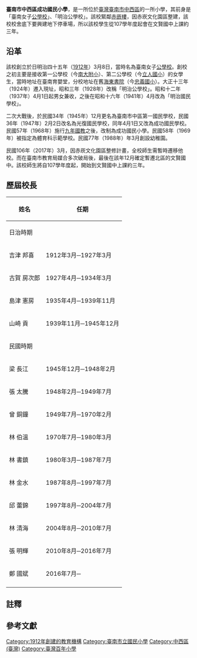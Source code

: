 {{coord|22.998448|120.203140|display=title}}
{{Infobox School
|name           = 臺南市中西區成功國民小學 
|other_name     = 
|image          = File:臺南市中西區成功國小 01.jpg
|country        = {{TWN}}
|type           = 公立，市立國民小學
|affiliation    = 臺南市政府教育局
|established    = 1912年
|district       = 
|president      = 
|principal      = 鄭國斌
|dean           = 
|director       = 
|staff          = 
|faculty        = 
|grades         = 幼兒園、一年級、二年級、三年級、四年級、五年級、六年級
|gender         = 
|students       = 
|classes        = 
|class          = 
|motto          = 
|mascot         = 
|colors         = 
|magazine       = 
|sc             = 
|cs             = 
|house          = 
|athletics      = 
|conference     = 
|free_label     = 
|free_text      = 
|location       = [[臺南市|臺南市]][[中西區_(臺南市)|中西區]]成功路235號
|information    = 
|tel            = +886 6 358 8635
|fax            = +886 6 358 8049
|website        = http://www.ckes.tn.edu.tw/
}}
'''臺南市中西區成功國民小學'''，是一所位於[[臺灣|臺灣]][[臺南市|臺南市]][[中西區_(臺南市)|中西區]]的一所小學，其前身是「臺南女子[[公學校|公學校]]」、「明治公學校」{{r|小學}}。該校緊鄰[[赤嵌樓|赤嵌樓]]，因赤崁文化園區整建，該校校舍底下要興建地下停車場，所以該校學生從107學年度起會在文賢國中上課約三年{{r|程炳璋}}{{r|邱灝唐}}。

== 沿革 ==
該校創立於日明治四十五年（[[1912年臺灣|1912年]]）3月8日{{NoteTag|1912年7月30日起才改元為「[[大正|大正]]」。}}，當時名為臺南女子[[公學校|公學校]]{{r|沿革}}{{r|小學}}。創校之初主要是接收第一公學校（今[[國立臺南大學附設實驗國民小學|南大附小]]）、第二公學校（今[[臺南市北區立人國民小學|立人國小]]）的女學生，當時地址在臺南育嬰堂{{NoteTag|清咸豐四年（1854年），由臺南郊商石時榮捐出石氏宗祠土地，並且募集當地紳商捐款所建，又被稱為「養生堂」{{r|陳涵郁}}。在府城外新街，今郭綜合醫院一帶{{r|小學}}。}}，分校地址在舊[[海東書院|海東書院]]（今[[臺南市中西區忠義國民小學|忠義國小]]）{{r|沿革}}{{r|小學}}。大正十三年（1924年）遷入現址，昭和三年（1928年）改稱「明治公學校」{{r|沿革}}{{r|小學}}。昭和十二年（1937年）4月1日起男女兼收，之後在昭和十六年（1941年）4月改為「明治國民學校」{{r|沿革}}{{r|小學}}。

二次大戰後，於民國34年（1945年）12月更名為臺南市中區第一國民學校，民國36年（1947年）2月2日改名為光復國民學校，同年4月1日又改為成功國民學校{{r|沿革}}{{r|小學}}。民國57年（1968年）施行[[九年國教|九年國教]]之後，改制為成功國民小學{{r|沿革}}{{r|小學}}。民國58年（1969年）被指定為體育科示範學校{{r|沿革}}。民國77年（1988年）年3月創設幼稚園{{r|沿革}}。

民國106年（2017年）3月，因赤崁文化園區整修計畫，全校師生需暫時遷移他校{{r|程炳璋}}。而在臺南市教育局媒合多次破局後，最後在該年12月確定暫遷北區的文賢國中{{r|程炳璋}}。該校師生將自107學年度起，開始到文賢國中上課約三年{{r|邱灝唐}}。

== 歷屆校長 ==
{|class=wikitable
|-
!姓名!!任期
|-
|colspan=2|日治時期
|-
|吉津 邦喜||1912年3月─1927年3月{{r|沿革}}
|-
|古賀 房次郎||1927年4月─1934年3月{{r|沿革}}
|-
|島津 憲房||1935年4月─1939年11月{{r|沿革}}
|-
|山崎 貢||1939年11月─1945年12月{{r|沿革}}
|-
|colspan=2|民國時期
|-
|梁 長江||1945年12月─1948年2月{{r|沿革}}
|-
|張 太騰||1948年2月─1949年7月{{r|沿革}}
|-
|曾 銅鐘||1949年7月─1970年2月{{r|沿革}}
|-
|林 伯溫||1970年7月─1980年3月{{r|沿革}}
|-
|林 書鎮||1980年3月─1987年7月{{r|沿革}}
|-
|林 金水||1987年8月─1997年7月{{r|沿革}}
|-
|邱 蕾錦||1997年8月─2004年7月{{r|沿革}}
|-
|林 清海||2004年8月─2010年7月{{r|沿革}}
|-
|張 明輝||2010年8月─2016年7月{{r|沿革}}
|-
|鄭 國斌||2016年7月─{{r|沿革}}
|-
|}
== 註釋 ==
{{NoteFoot}}

==參考文獻==
{{reflist|refs=
<ref name="沿革">{{cite web | language =  | publisher = 臺南市立中西區成功國民小學 | title = 學校沿革 | url = https://schoolweb.tn.edu.tw/~ckes_web2018/modules/tadnews/page.php?nsn=11 | author =  | date = 2018-06-13 | accessdate = 2018-06-23 | archive-url = https://web.archive.org/web/20180623085108/https://schoolweb.tn.edu.tw/~ckes_web2018/modules/tadnews/page.php?nsn=11 | archive-date = 2018-06-23 | dead-url = yes }}</ref>
<ref name="小學">{{cite book|author=傅朝卿 等著 |title=《金色童年──府城小學與文化資產特色圖錄》 |publisher=台南市文化資產保護協會 |location=臺南市 |isbn=978-986-84830-2-6 |date=2009-12 |pages=頁13、16、18}}</ref>

<ref name="程炳璋">{{cite news |url=http://www.chinatimes.com/realtimenews/20171215002449-260405 |author=程炳璋 |title=〈台南成功國小遷校 確定落腳文賢國中〉 |work=中國時報 |date=2017-12-15 |accessdate=2018-06-23 |archive-date=2019-12-02 |archive-url=https://web.archive.org/web/20191202065243/https://www.chinatimes.com/realtimenews/20171215002449-260405 |dead-url=no }}</ref>
<ref name="邱灝唐">{{cite news |url=http://news.ltn.com.tw/news/local/paper/1191430 |author=邱灝唐 |title=〈成功國小遷校回不去？教局︰不會〉 |work=自由時報 |date=2018-04-11 |accessdate=2018-06-23 |archive-date=2019-12-02 |archive-url=https://web.archive.org/web/20191202183037/https://news.ltn.com.tw/news/local/paper/1191430 |dead-url=no }}</ref>

<ref name="陳涵郁">{{cite news |url=http://mocfile.moc.gov.tw/htmlfile/201704/29b3ffb7-3222-4bab-bfa6-367719d513c3/watchtw_tw16/edm_c_p07.html |author=陳涵郁 |title=〈從小生長在孤兒院 清代臺灣育嬰堂〉 |work=觀‧臺灣 |publisher=國立臺灣歷史博物館 |date=2013-01-10 |accessdate=2018-06-23 |archive-date=2018-06-23 |archive-url=https://web.archive.org/web/20180623112821/http://mocfile.moc.gov.tw/htmlfile/201704/29b3ffb7-3222-4bab-bfa6-367719d513c3/watchtw_tw16/edm_c_p07.html |dead-url=no }}</ref>
}}

{{臺南市國民中小學}}

[[Category:1912年創建的教育機構|Category:1912年創建的教育機構]]
[[Category:臺南市立國民小學|Category:臺南市立國民小學]]
[[Category:中西區_(臺灣)|Category:中西區 (臺灣)]]
[[Category:臺灣百年小學|Category:臺灣百年小學]]